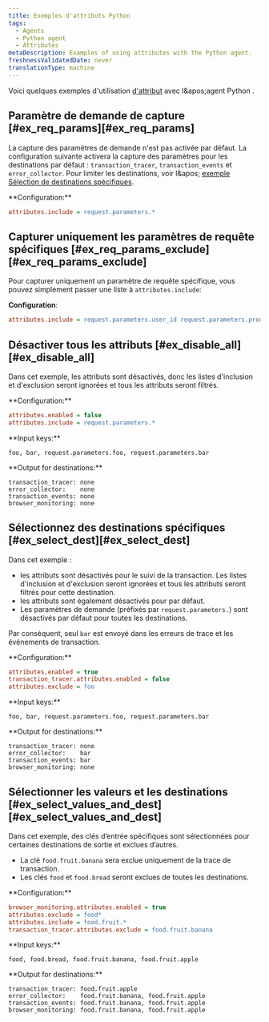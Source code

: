 ```yaml
---
title: Exemples d'attributs Python
tags:
  - Agents
  - Python agent
  - Attributes
metaDescription: Examples of using attributes with the Python agent.
freshnessValidatedDate: never
translationType: machine
---
```


Voici quelques exemples d&apos;utilisation [d&apos;attribut](/docs/agents/python-agent/attributes/python-agent-attributes) avec l&amp;apos;agent Python .

## Paramètre de demande de capture [#ex\_req\_params][#ex_req_params]

La capture des paramètres de demande n&apos;est pas activée par défaut. La configuration suivante activera la capture des paramètres pour les destinations par défaut : `transaction_tracer`, `transaction_events` et `error_collector`. Pour limiter les destinations, voir l&amp;apos; [exemple Sélection de destinations spécifiques](#ex_select_dest).

<DNT>
  **Configuration:**
</DNT>

```ini
attributes.include = request.parameters.*
```

## Capturer uniquement les paramètres de requête spécifiques [#ex\_req\_params\_exclude][#ex_req_params_exclude]

Pour capturer uniquement un paramètre de requête spécifique, vous pouvez simplement passer une liste à `attributes.include`:

<DNT>**Configuration**</DNT>:

```ini
attributes.include = request.parameters.user_id request.parameters.product_id
```

## Désactiver tous les attributs [#ex\_disable\_all][#ex_disable_all]

Dans cet exemple, les attributs sont désactivés, donc les listes d&apos;inclusion et d&apos;exclusion seront ignorées et tous les attributs seront filtrés.

<DNT>
  **Configuration:**
</DNT>

```ini
attributes.enabled = false
attributes.include = request.parameters.*
```

<DNT>
  **Input keys:**
</DNT>

```
foo, bar, request.parameters.foo, request.parameters.bar
```

<DNT>
  **Output for destinations:**
</DNT>

```
transaction_tracer: none
error_collector:    none
transaction_events: none
browser_monitoring: none
```

## Sélectionnez des destinations spécifiques [#ex\_select\_dest][#ex_select_dest]

Dans cet exemple :

* les attributs sont désactivés pour le suivi de la transaction. Les listes d&apos;inclusion et d&apos;exclusion seront ignorées et tous les attributs seront filtrés pour cette destination.
* les attributs sont également désactivés pour <InlinePopover type="browser" />par défaut.
* Les paramètres de demande (préfixés par `request.parameters.`) sont désactivés par défaut pour toutes les destinations.

Par conséquent, seul `bar` est envoyé dans les erreurs de trace et les événements de transaction.

<DNT>
  **Configuration:**
</DNT>

```ini
attributes.enabled = true
transaction_tracer.attributes.enabled = false
attributes.exclude = foo
```

<DNT>
  **Input keys:**
</DNT>

```
foo, bar, request.parameters.foo, request.parameters.bar
```

<DNT>
  **Output for destinations:**
</DNT>

```
transaction_tracer: none
error_collector:    bar
transaction_events: bar
browser_monitoring: none
```

## Sélectionner les valeurs et les destinations [#ex\_select\_values\_and\_dest][#ex_select_values_and_dest]

Dans cet exemple, des clés d’entrée spécifiques sont sélectionnées pour certaines destinations de sortie et exclues d’autres.

* La clé `food.fruit.banana` sera exclue uniquement de la trace de transaction.
* Les clés `food` et `food.bread` seront exclues de toutes les destinations.

<DNT>
  **Configuration:**
</DNT>

```ini
browser_monitoring.attributes.enabled = true
attributes.exclude = food*
attributes.include = food.fruit.*
transaction_tracer.attributes.exclude = food.fruit.banana
```

<DNT>
  **Input keys:**
</DNT>

```
food, food.bread, food.fruit.banana, food.fruit.apple
```

<DNT>
  **Output for destinations:**
</DNT>

```
transaction_tracer: food.fruit.apple
error_collector:    food.fruit.banana, food.fruit.apple
transaction_events: food.fruit.banana, food.fruit.apple
browser_monitoring: food.fruit.banana, food.fruit.apple
```
